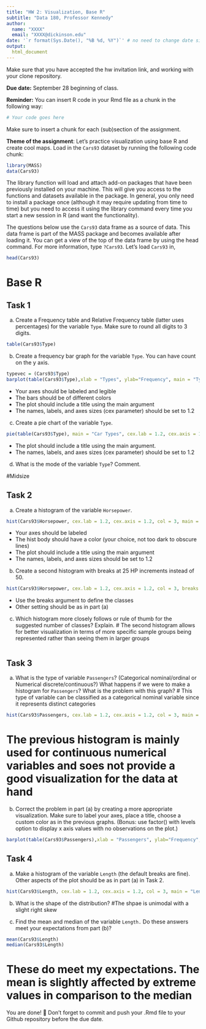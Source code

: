 ```yaml
---
title: "HW 2: Visualization, Base R"
subtitle: "Data 180, Professor Kennedy"
author: 
  name: "XXXX"
  email: "XXXX@dickinson.edu"
date: '`r format(Sys.Date(), "%B %d, %Y")`' # no need to change date since this line grabs today's date
output: 
  html_document
---
```


Make sure that you have accepted the hw invitation link, and working with your clone repository.

**Due date:** September 28 beginning of class.

**Reminder:** You can insert R code in your Rmd file as a chunk in the following way:
```r
# Your code goes here
```
Make sure to insert a chunk for each (sub)section of the assignment.

**Theme of the assignment**: Let's practice visualization using base R and create cool maps. Load in the `Cars93` dataset by running the following code chunk:

```r
library(MASS)
data(Cars93)
```

The library function will load and attach add-on packages that have been previously installed on your machine. This will give you access to the functions and datasets available in the package. In general, you only need to install a package once (although it may require updating from time to time) but you need to access it using the library command every time you start a new session in R (and want the functionality). 

The questions below use the `Cars93` data frame as a source of data. This data frame is part of the MASS package and becomes available after loading it. You can get a view of the top of the data frame by using the head command. For more information, type `?Cars93`. Let's load `Cars93` in,
```r
head(Cars93)
```

# Base R
## Task 1
a) Create a Frequency table and Relative Frequency table (latter uses percentages) for the variable `Type`. Make sure to round all digits to 3 digits.
```r
table(Cars93$Type)
```
b) Create a frequency bar graph for the variable `Type`. You can have count on the y axis.
```r
typevec = (Cars93$Type)
barplot(table(Cars93$Type),xlab = "Types", ylab="Frequency", main = "Types Frequency", cex.lab= 1.3, cex.axis = 1.2, col=c(2,3,4))

```

*	Your axes should be labeled and legible
*	The bars should be of different colors
*	The plot should include a title using the main argument
*	The names, labels, and axes sizes (cex parameter) should be set to 1.2

c) Create a pie chart of the variable `Type`.
```r
pie(table(Cars93$Type), main = "Car Types", cex.lab = 1.2, cex.axis = 1.2)
```

* The plot should include a title using the main argument.
*	The names, labels, and axes sizes (cex parameter) should be set to 1.2

d) What is the mode of the variable `Type`? Comment.

#Midsize

## Task 2 
a) Create a histogram of the variable `Horsepower`.
```r
hist(Cars93$Horsepower, cex.lab = 1.2, cex.axis = 1.2, col = 3, main = "Horsepower Frequency", xlab = "Horsepower")
```

*	Your axes should be labeled
*	The hist body should have a color (your choice, not too dark to obscure lines) 
*	The plot should include a title using the main argument
*	The names, labels, and axes sizes should be set to 1.2

b) Create a second histogram with breaks at 25 HP increments instead of 50.
```r
hist(Cars93$Horsepower, cex.lab = 1.2, cex.axis = 1.2, col = 3, breaks = 12, main = "Horsepower Frequency", xlab = "Horsepower")
```

* Use the breaks argument to define the classes
* Other setting should be as in part (a)

c) Which histogram more closely follows or rule of thumb for the suggested number of classes? Explain.
# The second histogram allows for better visualization in terms of more specific sample groups being represented rather than seeing them in larger groups
```r

```


## Task 3 
a) What is the type of variable `Passengers`? (Categorical nominal/ordinal or Numerical discrete/continuous?) What happens if we were to make a histogram for `Passengers`? What is the problem with this graph?
# This type of variable can be classified as a categorical nominal variable since it represents distinct categories
```r
hist(Cars93$Passengers, cex.lab = 1.2, cex.axis = 1.2, col = 3, main = "Passengers Frequency", xlab = "Passengers")

```
# The previous histogram is mainly used for continuous numerical variables and soes not provide a good visualization for the data at hand
b) Correct the problem in part (a) by creating a more appropriate visualization. Make sure to label your axes, place a title, choose a custom color as in the previous graphs. (Bonus: use factor() with levels option to display x axis values with no observations on the plot.)

```r
barplot(table(Cars93$Passengers),xlab = "Passengers", ylab="Frequency", main = "Passengers Frequency", cex.lab= 1.3, cex.axis = 1.2, col= 3)
```

## Task 4 
a) Make a histogram of the variable `Length` (the default breaks are fine). Other aspects of the plot should be as in part (a) in Task 2.
```r
hist(Cars93$Length, cex.lab = 1.2, cex.axis = 1.2, col = 3, main = "Length Frequency", xlab = "Length")
```

b) What is the shape of the distribution?
#The shpae is unimodal with a slight right skew

c) Find the mean and median of the variable `Length.` Do these answers meet your expectations from part (b)?
```r
mean(Cars93$Length)
median(Cars93$Length)
```
# These do meet my expectations. The mean is slightly affected by extreme values in comparison to the median
You are done! 🏁 Don't forget to commit and push your .Rmd file to your Github repository before the due date.



